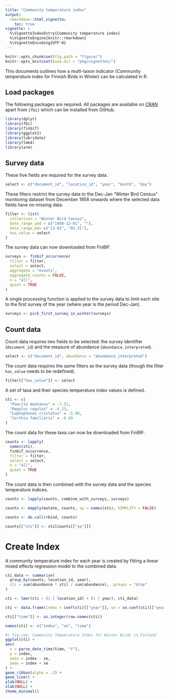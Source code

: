 ```yaml
---
title: "Community temperature index"
output: 
  rmarkdown::html_vignette:
    toc: true
vignette: >
  %\VignetteIndexEntry{Community temperature index}
  %\VignetteEngine{knitr::rmarkdown}
  %\VignetteEncoding{UTF-8}
---
```


```r
knitr::opts_chunk$set(fig.path = "figure/")
knitr::opts_knit$set(base.dir = "pkg/vignettes/")
```

This documents outlines how a multi-taxon indicator (Community temperature index
for Finnish Birds in Winter) can be calculated in R.

## Load packages

The following packages are required. All packages are available on
[CRAN](https://cran.r-project.org/) apart from `{fbi}` which can be installed
from GitHub.

```r
library(dplyr)
library(fbi)
library(finbif)
library(ggplot2)
library(lubridate)
library(lme4)
library(arm)
```

## Survey data

These five fields are required for the survey data.

```r
select <- c("document_id", "location_id", "year", "month", "day")
```

These filters restrict the survey data to the Dec-Jan "Winter Bird Census"
monitoring dataset from December 1958 onwards where the selected data fields
have no missing data.

```r
filter <- list(
  collection = "Winter Bird Census",
  date_range_ymd = c("1958-12-01", ""),
  date_range_md= c("12-01", "01-31"),
  has_value = select
)
```

The survey data can now downloaded from FinBIF.

```r
surveys <- finbif_occurrence(
  filter = filter,
  select = select,
  aggregate = "events",
  aggregate_counts = FALSE,
  n = "all",
  quiet = TRUE
)
```

A single processing function is applied to the survey data to limit each site
to the first survey of the year (where year is the period Dec-Jan).

```r
surveys <- pick_first_survey_in_winter(surveys)
```

## Count data

Count data requires two fields to be selected: the survey identifier
(`document_id`) and the measure of abundance (`abundance_interpreted`).

```r
select <- c("document_id", abundance = "abundance_interpreted")
```

The count data requires the same filters as the survey data (though the filter
`has_value` needs to be redefined).

```r
filter[["has_value"]] <- select
```

A set of taxa and their species temperature index values is defined.

```r
sti <- c(
  "Poecile montanus" = -7.51,
  "Regulus regulus" = -4.23,
  "Lophophanes cristatus" = -5.90,
  "Certhia familiaris" = -6.89
)
```

The count data for these taxa can now be downloaded from FinBIF.

```r
counts <- lapply(
  names(sti),
  finbif_occurrence,
  filter = filter,
  select = select,
  n = "all",
  quiet = TRUE
)
```

The count data is then combined with the survey data and the species temperature
indices.

```r
counts <- lapply(counts, combine_with_surveys, surveys)

counts <- mapply(mutate, counts, sp = names(sti), SIMPLIFY = FALSE)

counts <- do.call(rbind, counts)

counts[["sti"]] <- sti[counts[["sp"]]]
```

# Create Index

A community temperature index for each year is created by fitting a linear mixed
effects regression model to the combined data.

```r
cti_data <- summarise(
  group_by(counts, location_id, year),
  cti = sum(abundance * sti) / sum(abundance), .groups = "drop"
)

cti <- lmer(cti ~ (1 | location_id) + (1 | year), cti_data)

cti <- data.frame(index = coef(cti)[["year"]], se = se.coef(cti)[["year"]])

cti[["time"]] <- as.integer(row.names(cti))

names(cti) <- c("index", "se", "time")
```

```r
#| fig.cap: Community Temperature Index for Winter Birds in Finland
ggplot(cti) +
aes(
  x = parse_date_time(time, "Y"),
  y = index,
  ymin = index - se,
  ymax = index + se
) +
geom_ribbon(alpha = .2) +
geom_line() +
ylab(NULL) +
xlab(NULL) +
theme_minimal()
```

